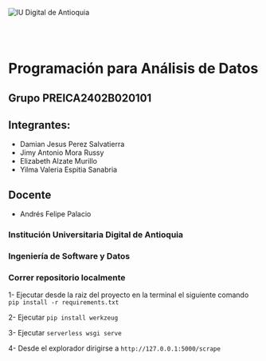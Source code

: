 ![IU Digital de Antioquia](https://www.iudigital.edu.co/images/11.-IU-DIGITAL.png)

<br /><br />

# Programación para Análisis de Datos

## Grupo PREICA2402B020101

## Integrantes:

- Damian Jesus Perez Salvatierra
- Jimy Antonio Mora Russy
- Elizabeth Alzate Murillo
- Yilma Valeria Espitia Sanabria

## Docente

- Andrés Felipe Palacio

### Institución Universitaria Digital de Antioquia

### Ingeniería de Software y Datos


### Correr repositorio localmente


1- Ejecutar desde la raiz del proyecto en la terminal el siguiente comando  `pip install -r requirements.txt`

2- Ejecutar `pip install werkzeug`

3- Ejecutar `serverless wsgi serve`

4- Desde el explorador dirigirse a `http://127.0.0.1:5000/scrape`